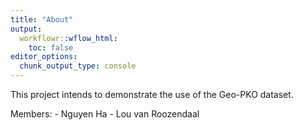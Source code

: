 ```yaml
---
title: "About"
output:
  workflowr::wflow_html:
    toc: false
editor_options:
  chunk_output_type: console
---
```


This project intends to demonstrate the use of the Geo-PKO dataset. 

Members:
- Nguyen Ha
- Lou van Roozendaal